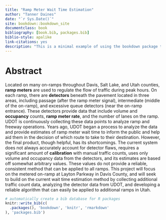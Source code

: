 ```yaml
--- 
title: "Ramp Meter Wait Time Estimation"
author: "Tanner Daines"
date: "`r Sys.Date()`"
site: bookdown::bookdown_site
documentclass: book
bibliography: [book.bib, packages.bib]
biblio-style: apalike
link-citations: yes
description: "This is a minimal example of using the bookdown package to write a book. The output format for this example is bookdown::gitbook."
---
```


# Abstract

Located on many on-ramps throughout Davis, Salt Lake, and Utah counties, **ramp meters** are used to regulate the flow of traffic during peak hours. On each ramp, there are **detectors** beneath the pavement located in three areas, including passage (after the ramp meter signal), intermediate (middle of the on-ramp), and excessive queue detectors (near the on-ramp entrance). These detectors provide data that include volume and **occupancy** counts, **ramp meter rate**, and the number of lanes on the ramp. UDOT is continuously collecting these data points to analyze ramp and freeway operations. Years ago, UDOT began a process to analyze the data and provide estimates of ramp meter wait time to inform the public and help aid them in the decision of which route to take to their destination. However, the final product, though helpful, has its shortcomings. The current system does not always accurately account for detector flaws, requires a significant amount of **calibration** with manual traffic counts, uses only volume and occupancy data from the detectors, and its estimates are based off somewhat arbitrary values. These values do not provide a reliable, consistent method that can be applied to all ramps. This project will focus on the metered on-ramp at Layton Parkway in Davis County, and will seek to build on the current wait time estimation method by collecting additional traffic count data, analyzing the detector data from UDOT, and developing a reliable algorithm that can easily be applied to additional ramps in Utah.

```r
# automatically create a bib database for R packages
knitr::write_bib(c(
  .packages(), 'bookdown', 'knitr', 'rmarkdown'
), 'packages.bib')
```

